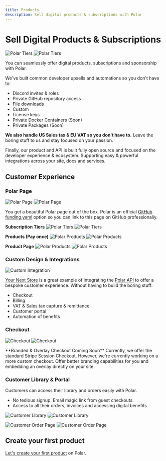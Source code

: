 ```yaml
---
title: Products
description: Sell digital products & subscriptions with Polar
---
```



# Sell Digital Products & Subscriptions

![Polar Tiers](./tiers.light.png)
![Polar Tiers](./tiers.dark.png)

You can seamlessly offer digital products, subscriptions and sponsorship with
Polar.

We've built common developer upsells and automations so you don't have to:
- Discord invites & roles
- Private GitHub repository access
- File downloads
- Custom
- License keys
- Private Docker Containers (Soon)
- Private Packages (Soon)

**We also handle US Sales tax & EU VAT so you don't have to.** Leave the boring stuff
to us and stay focused on your passion.

Finally, our product and API is built fully open source and focused on the
developer experience & ecosystem. Supporting easy & powerful integrations across
your site, docs and services.

## Customer Experience

### Polar Page

![Polar Page](./polar-page.light.png)
![Polar Page](./polar-page.dark.png)

You get a beautiful Polar page out of the box. Polar is an official [GitHub
funding.yaml](/docs/github/funding-yaml) option so you can link to this page on
GitHub professionally.

**Subscription Tiers**
![Polar Tiers](./tiers.light.png)
![Polar Tiers](./tiers.dark.png)

**Products (Pay once)**
![Polar Products](./products.light.png)
![Polar Products](./products.dark.png)

**Product Page**
![Polar Products](./product-page.light.png)
![Polar Products](./product-page.dark.png)

### Custom Design & Integrations

![Custom Integration](./custom.png)

[Your Next Store](https://yournextstore.com) is a great example of integrating
the [Polar API](/docs/api) to offer a bespoke customer experience. Without
having to build the boring stuff:
- Checkout
- Billing
- VAT & Sales tax capture & remittance
- Customer portal
- Automation of benefits

### Checkout
![Checkout](./checkout.png)
![Checkout](./thanks.png)

<BrowserCallout type="NOTE">
**Branded & Overlay Checkout Coming Soon**
Currently, we offer the standard Stripe Session Checkout. However, we're
currently working on a more custom checkout. Offer better branding capabilities
for you and embedding an overlay directly on your site.
</BrowserCallout>

### Customer Library & Portal

Customers can access their library and orders easily with Polar.
- No tedious signup. Email magic link from guest checkouts.
- Access to all their orders, invoices and accessing digital benefits

![Customer Library](./customer-page.light.png)
![Customer Library](./customer-page.dark.png)

![Customer Order Page](./order.light.png)
![Customer Order Page](./order.dark.png)

## Create your first product

[Let's create your first product](/docs/products/create) on Polar.
